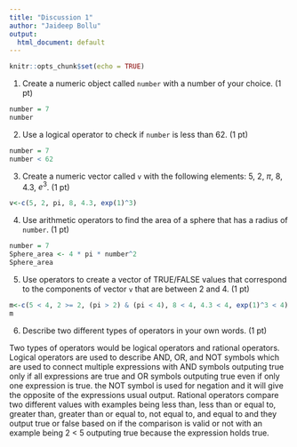 ```yaml
---
title: "Discussion 1"
author: "Jaideep Bollu"
output:
  html_document: default
---
```


```r
knitr::opts_chunk$set(echo = TRUE)
```


1) Create a numeric object called `number` with a number of your choice. (1 pt)
```r
number = 7
number
```


2) Use a logical operator to check if `number` is less than 62. (1 pt)
```r
number = 7
number < 62
```

3) Create a numeric vector called `v` with the following elements: 5, 2, $\pi$, 8, 4.3, $e^3$. (1 pt)
```r
v<-c(5, 2, pi, 8, 4.3, exp(1)^3)
```
4) Use arithmetic operators to find the area of a sphere that has a radius of `number`. (1 pt)
```r
number = 7
Sphere_area <- 4 * pi * number^2
Sphere_area

```
5) Use operators to create a vector of TRUE/FALSE values that correspond to the components of vector `v` that are between 2 and 4. (1 pt) 
```r
m<-c(5 < 4, 2 >= 2, (pi > 2) & (pi < 4), 8 < 4, 4.3 < 4, exp(1)^3 < 4)
m
```
6) Describe two different types of operators in your own words. (1 pt) 

Two types of operators would be logical operators and rational operators. Logical operators are used to describe AND, OR, and NOT symbols which are used to connect multiple expressions with AND symbols outputing true only if all expressions are true and OR symbols outputing true even if only one expression is true. the NOT symbol is used for negation and it will give the opposite of the expressions usual output. Rational operators compare two different values with examples being less than, less than or equal to, greater than, greater than or equal to, not equal to, and equal to and they output true or false based on if the comparison is valid or not with an example being 2 < 5 outputing true because the expression holds true.

